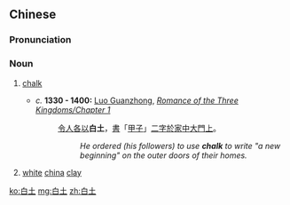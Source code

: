 ==Chinese==
{{zh-forms}}

===Pronunciation===
{{zh-pron
|m=báitǔ
|mn=pe̍h-thô͘
|cat=n
}}

===Noun===
{{zh-noun}}

# {{lb|zh|archaic}} [[chalk]]
#* ''c.'' '''1330 - 1400:''' [[w:Luo Guanzhong|Luo Guanzhong]], ''[[s:Romance of the Three Kingdoms/Chapter 1#5|Romance of the Three Kingdoms/Chapter 1]]''
#*: [[令]][[人]][[各]][[以]]'''白土'''，[[書]]「[[甲子]]」[[二]][[字]][[於]][[家]][[中]][[大門]][[上]]。
#*:: ''He ordered (his followers) to use '''chalk''' to write "a new beginning" on the outer doors of their homes.''
# [[white]] [[china]] [[clay]]

[[ko:白土]]
[[mg:白土]]
[[zh:白土]]